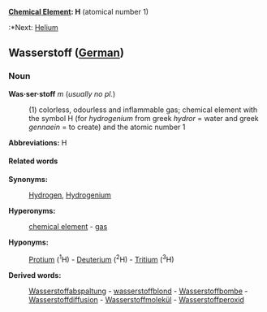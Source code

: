 '''[[Chemical Element]]: H''' (atomical number 1)
:*Next: [[Helium]]
== Wasserstoff ([[German]]) ==
=== Noun ===
'''Was·ser·stoff''' ''m'' (''usually no pl.'')

: (1) colorless, odourless and inflammable gas; chemical element with the symbol H (for ''hydrogenium'' from greek ''hydror'' = water and greek ''gennaein'' = to create) and the atomic number 1
'''Abbreviations:''' H
==== Related words ====
'''Synonyms:'''
: [[Hydrogen]], [[Hydrogenium]]
'''Hyperonyms:'''
: [[chemical element]] - [[gas]]
'''Hyponyms:'''
: [[Protium]] (<sup>1</sup>H) - [[Deuterium]] (<sup>2</sup>H) - [[Tritium]] (<sup>3</sup>H)
''' Derived words:''' 
: [[Wasserstoffabspaltung]] - [[wasserstoffblond]] - [[Wasserstoffbombe]] - [[Wasserstoffdiffusion]] - [[Wasserstoffmolekül]] - [[Wasserstoffperoxid]]